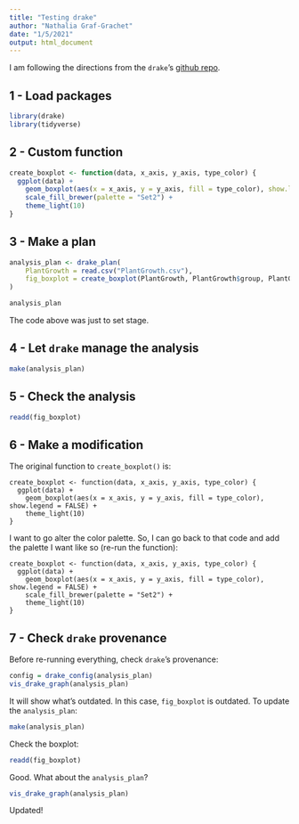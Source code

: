 ```yaml
---
title: "Testing drake"
author: "Nathalia Graf-Grachet"
date: "1/5/2021"
output: html_document
---
```


I am following the directions from the `drake`'s [github repo](https://github.com/ropensci/drake).


## 1 - Load packages


```r
library(drake)
library(tidyverse)
```


## 2 - Custom function


```r
create_boxplot <- function(data, x_axis, y_axis, type_color) {
  ggplot(data) +
    geom_boxplot(aes(x = x_axis, y = y_axis, fill = type_color), show.legend = FALSE) +
    scale_fill_brewer(palette = "Set2") +
    theme_light(10)
}
```


## 3 - Make a plan


```r
analysis_plan <- drake_plan(
    PlantGrowth = read.csv("PlantGrowth.csv"),
    fig_boxplot = create_boxplot(PlantGrowth, PlantGrowth$group, PlantGrowth$weight, PlantGrowth$group)
)
```

```r
analysis_plan
```


The code above was just to set stage. 


## 4 - Let `drake` manage the analysis


```r
make(analysis_plan)
```


## 5 - Check the analysis


```r
readd(fig_boxplot)
```


## 6 - Make a modification


The original function to `create_boxplot()` is:
```
create_boxplot <- function(data, x_axis, y_axis, type_color) {
  ggplot(data) +
    geom_boxplot(aes(x = x_axis, y = y_axis, fill = type_color), show.legend = FALSE) +
    theme_light(10)
}
```

I want to go alter the color palette. So, I can go back to that code and add the palette I want like so (re-run the function):

```
create_boxplot <- function(data, x_axis, y_axis, type_color) {
  ggplot(data) +
    geom_boxplot(aes(x = x_axis, y = y_axis, fill = type_color), show.legend = FALSE) +
    scale_fill_brewer(palette = "Set2") +
    theme_light(10)
}
```


## 7 - Check `drake` provenance


Before re-running everything, check `drake`'s provenance:


```r
config = drake_config(analysis_plan)
vis_drake_graph(analysis_plan)
```


It will show what's outdated. In this case, `fig_boxplot` is outdated. To update the `analysis_plan`:


```r
make(analysis_plan)
```


Check the boxplot:


```r
readd(fig_boxplot)
```


Good. What about the `analysis_plan`?


```r
vis_drake_graph(analysis_plan)
```


Updated!